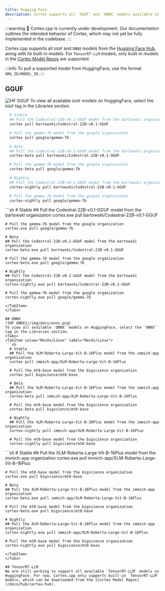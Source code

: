 ```yaml
---
title: Hugging Face
description: Cortex supports all `GGUF` and `ONNX` models available in Huggingface repositories, providing access to a wide range of models.
---
```



:::warning
🚧 Cortex.cpp is currently under development. Our documentation outlines the intended behavior of Cortex, which may not yet be fully implemented in the codebase.
:::


Cortex.cpp supports all `GGUF` and `ONNX` models from the [Hugging Face Hub](https://huggingface.co), along with its built-in models. For `TensorRT-LLM` models, only built-in models in the [Cortex Model Repos](/docs/hub/cortex-hub) are supported.

:::info
To pull a supported model from HuggingFace, use the format `ORG_ID/MODEL_ID`.
:::
## GGUF
![HF GGUF](/img/docs/gguf.png)
To view all available `GGUF` models on HuggingFace, select the `GGUF` tag in the Libraries section.
<Tabs>
  <TabItem value="MacOs/Linux" label="MacOs/Linux">
  ```sh
    # Stable
    ## Pull the Codestral-22B-v0.1-GGUF model from the bartowski organization
    cortex pull bartowski/Codestral-22B-v0.1-GGUF

    # Pull the gemma-7b model from the google organization
    cortex pull google/gemma-7b

    # Beta
    ## Pull the Codestral-22B-v0.1-GGUF model from the bartowski organization
    cortex-beta pull bartowski/Codestral-22B-v0.1-GGUF

    # Pull the gemma-7b model from the google organization
    cortex-beta pull google/gemma-7b

    # Nightly
    ## Pull the Codestral-22B-v0.1-GGUF model from the bartowski organization
    cortex-nightly pull bartowski/Codestral-22B-v0.1-GGUF

    # Pull the gemma-7b model from the google organization
    cortex-nightly pull google/gemma-7b
  ```
  </TabItem>
  <TabItem value="Windows" label="Windows">
  ```sh
    # Stable
    ## Pull the Codestral-22B-v0.1-GGUF model from the bartowski organization
    cortex.exe pull bartowski/Codestral-22B-v0.1-GGUF

    # Pull the gemma-7b model from the google organization
    cortex.exe pull google/gemma-7b

    # Beta
    ## Pull the Codestral-22B-v0.1-GGUF model from the bartowski organization
    cortex-beta.exe pull bartowski/Codestral-22B-v0.1-GGUF

    # Pull the gemma-7b model from the google organization
    cortex-beta.exe pull google/gemma-7b

    # Nightly
    ## Pull the Codestral-22B-v0.1-GGUF model from the bartowski organization
    cortex-nightly.exe pull bartowski/Codestral-22B-v0.1-GGUF

    # Pull the gemma-7b model from the google organization
    cortex-nightly.exe pull google/gemma-7b
  ```
  </TabItem>
</Tabs>

## ONNX
![HF ONNX](/img/docs/onnx.png)
To view all available `ONNX` models on HuggingFace, select the `ONNX` tag in the Libraries section.
<Tabs>
  <TabItem value="MacOs/Linux" label="MacOs/Linux">
  ```sh
    # Stable
    ## Pull the XLM-Roberta-Large-Vit-B-16Plus model from the immich-app organization
    cortex pull immich-app/XLM-Roberta-Large-Vit-B-16Plus

    # Pull the mt0-base model from the bigscience organization
    cortex pull bigscience/mt0-base

    # Beta
    ## Pull the XLM-Roberta-Large-Vit-B-16Plus model from the immich-app organization
    cortex-beta pull immich-app/XLM-Roberta-Large-Vit-B-16Plus

    # Pull the mt0-base model from the bigscience organization
    cortex-beta pull bigscience/mt0-base

    # Nightly
    ## Pull the XLM-Roberta-Large-Vit-B-16Plus model from the immich-app organization
    cortex-nightly pull immich-app/XLM-Roberta-Large-Vit-B-16Plus

    # Pull the mt0-base model from the bigscience organization
    cortex-nightly pull bigscience/mt0-base
  ```
  </TabItem>
  <TabItem value="Windows" label="Windows">
  ```sh
    # Stable
    ## Pull the XLM-Roberta-Large-Vit-B-16Plus model from the immich-app organization
    cortex.exe pull immich-app/XLM-Roberta-Large-Vit-B-16Plus

    # Pull the mt0-base model from the bigscience organization
    cortex.exe pull bigscience/mt0-base

    # Beta
    ## Pull the XLM-Roberta-Large-Vit-B-16Plus model from the immich-app organization
    cortex-beta.exe pull immich-app/XLM-Roberta-Large-Vit-B-16Plus

    # Pull the mt0-base model from the bigscience organization
    cortex-beta.exe pull bigscience/mt0-base

    # Nightly
    ## Pull the XLM-Roberta-Large-Vit-B-16Plus model from the immich-app organization
    cortex-nightly.exe pull immich-app/XLM-Roberta-Large-Vit-B-16Plus

    # Pull the mt0-base model from the bigscience organization
    cortex-nightly.exe pull bigscience/mt0-base
  ```
  </TabItem>
</Tabs>

## TensorRT-LLM
We are still working to support all available `TensorRT-LLM` models on HuggingFace. For now, Cortex.cpp only supports built-in `TensorRT-LLM` models, which can be downloaded from the [Cortex Model Repos](/docs/hub/cortex-hub).
